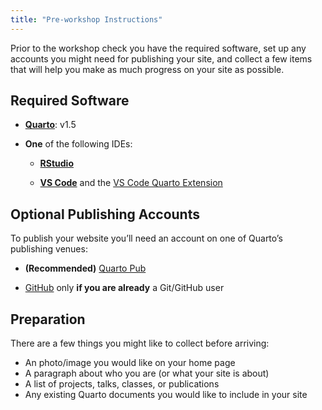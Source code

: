 ```yaml
---
title: "Pre-workshop Instructions"
---
```


Prior to the workshop check you have the required software, set up any accounts you might need for publishing your site, and collect a few items that will help you make as much progress on your site as possible.

## Required Software

-   [**Quarto**](https://quarto.org/docs/download/): v1.5

-   **One** of the following IDEs:

    -   [**RStudio**](https://posit.co/download/rstudio-desktop/)

    -   [**VS Code**](https://code.visualstudio.com/download) and the [VS Code Quarto Extension](https://marketplace.visualstudio.com/items?itemName=quarto.quarto)

## Optional Publishing Accounts

To publish your website you'll need an account on one of Quarto's publishing venues:

-   **(Recommended)** [Quarto Pub](https://quartopub.com/sign-up)

-   [GitHub](https://github.com) only **if you are already** a Git/GitHub user

## Preparation

There are a few things you might like to collect before arriving:

* An photo/image you would like on your home page
* A paragraph about who you are (or what your site is about)  
* A list of projects, talks, classes, or publications 
* Any existing Quarto documents you would like to include in your site

